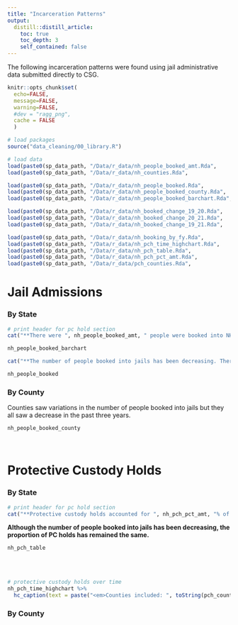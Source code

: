 ```yaml
---
title: "Incarceration Patterns"
output: 
  distill::distill_article:
    toc: true
    toc_depth: 3
    self_contained: false
---
```


The following incarceration patterns were found using jail administrative data submitted directly to CSG.   

```r
knitr::opts_chunk$set(
  echo=FALSE, 
  message=FALSE, 
  warning=FALSE,
  #dev = "ragg_png",
  cache = FALSE
  )

# load packages
source("data_cleaning/00_library.R")

# load data
load(paste0(sp_data_path, "/Data/r_data/nh_people_booked_amt.Rda",      sep = ""))
load(paste0(sp_data_path, "/Data/r_data/nh_counties.Rda",               sep = ""))

load(paste0(sp_data_path, "/Data/r_data/nh_people_booked.Rda",          sep = ""))
load(paste0(sp_data_path, "/Data/r_data/nh_people_booked_county.Rda",   sep = ""))
load(paste0(sp_data_path, "/Data/r_data/nh_people_booked_barchart.Rda", sep = ""))

load(paste0(sp_data_path, "/Data/r_data/nh_booked_change_19_20.Rda",    sep = ""))
load(paste0(sp_data_path, "/Data/r_data/nh_booked_change_20_21.Rda",    sep = ""))
load(paste0(sp_data_path, "/Data/r_data/nh_booked_change_19_21.Rda",    sep = ""))

load(paste0(sp_data_path, "/Data/r_data/nh_booking_by_fy.Rda",          sep = ""))
load(paste0(sp_data_path, "/Data/r_data/nh_pch_time_highchart.Rda",     sep = ""))
load(paste0(sp_data_path, "/Data/r_data/nh_pch_table.Rda",              sep = ""))
load(paste0(sp_data_path, "/Data/r_data/nh_pch_pct_amt.Rda",            sep = ""))
load(paste0(sp_data_path, "/Data/r_data/pch_counties.Rda",              sep = ""))
```

# Jail Admissions

### By State

```r
# print header for pc hold section
cat("**There were ", nh_people_booked_amt, " people were booked into NH jails from FY 2019 to FY 2021.**"," This finding was calculated using data from the following counties: ", nh_counties, ".\n\n", sep = "")
```
```r
nh_people_booked_barchart
```

```r
cat("**The number of people booked into jails has been decreasing. There was a ", nh_booked_change_19_20, "% decrease between FY2019 and FY2020, and ", nh_booked_change_20_21, "% decrease between FY2020 and FY2021. There was an overall decrease of ", nh_booked_change_19_21, "% between FY2019 and FY2021.**\n\n", sep = "")
```
```r
nh_people_booked
```

### By County

Counties saw variations in the number of people booked into jails but they all saw a decrease in the past three years.

```r
nh_people_booked_county
```

<br>

# Protective Custody Holds

### By State

```r
# print header for pc hold section
cat("**Protective custody holds accounted for ", nh_pch_pct_amt, "% of bookings from 2019 to 2021.**"," This finding was calculated using data from the following counties: ", pch_counties, ".\n\n", sep = "")
```
**Although the number of people booked into jails has been decreasing, the proportion of PC holds has remained the same.**

```r
nh_pch_table 
```
<br>
<br>

```r
# protective custody holds over time
nh_pch_time_highchart %>%   
  hc_caption(text = paste("<em>Counties included: ", toString(pch_counties), "</em>")) 
```

### By County


